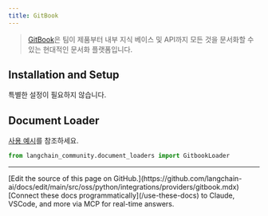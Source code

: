 ```yaml
---
title: GitBook
---
```


>[GitBook](https://docs.gitbook.com/)은 팀이 제품부터 내부 지식 베이스 및 API까지 모든 것을 문서화할 수 있는 현대적인 문서화 플랫폼입니다.

## Installation and Setup

특별한 설정이 필요하지 않습니다.

## Document Loader

[사용 예시](/oss/python/integrations/document_loaders/gitbook)를 참조하세요.

```python
from langchain_community.document_loaders import GitbookLoader
```

---

<Callout icon="pen-to-square" iconType="regular">
    [Edit the source of this page on GitHub.](https://github.com/langchain-ai/docs/edit/main/src/oss/python/integrations/providers/gitbook.mdx)
</Callout>
<Tip icon="terminal" iconType="regular">
    [Connect these docs programmatically](/use-these-docs) to Claude, VSCode, and more via MCP for    real-time answers.
</Tip>
